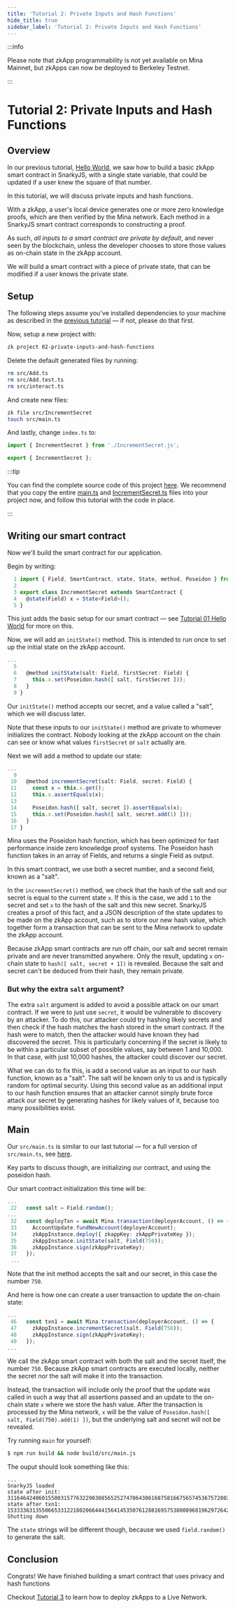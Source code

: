 ```yaml
---
title: 'Tutorial 2: Private Inputs and Hash Functions'
hide_title: true
sidebar_label: 'Tutorial 2: Private Inputs and Hash Functions'
---
```


:::info

Please note that zkApp programmability is not yet available on Mina Mainnet, but
zkApps can now be deployed to Berkeley Testnet.

:::

# Tutorial 2: Private Inputs and Hash Functions

## Overview

In our previous tutorial, [Hello World](hello-world), we saw how to build a basic zkApp smart contract in SnarkyJS, with a single state variable, that could be updated if a user knew the square of that number.

In this tutorial, we will discuss private inputs and hash functions.

With a zkApp, a user's local device generates one or more zero knowledge proofs, which are then verified by the Mina network. Each method in a SnarkyJS smart contract corresponds to constructing a proof.

As such, _all inputs to a smart contract are private by default_, and never seen by the blockchain, unless the developer chooses to store those values as on-chain state in the zkApp account.

We will build a smart contract with a piece of private state, that can be modified if a user knows the private state.

## Setup

The following steps assume you've installed dependencies to your machine as described in the [previous tutorial](hello-world) — if not, please do that first.

Now, setup a new project with:

```sh
zk project 02-private-inputs-and-hash-functions
```

Delete the default generated files by running:

```sh
rm src/Add.ts
rm src/Add.test.ts
rm src/interact.ts
```

And create new files:

```sh
zk file src/IncrementSecret
touch src/main.ts
```

And lastly, change `index.ts` to:

```ts
import { IncrementSecret } from './IncrementSecret.js';

export { IncrementSecret };
```

:::tip

You can find the complete source code of this project [here](https://github.com/o1-labs/docs2/tree/main/examples/zkapps/02-private-inputs-and-hash-functions). We recommend that you copy the entire [main.ts](https://github.com/o1-labs/docs2/blob/main/examples/zkapps/02-private-inputs-and-hash-functions/src/main.ts) and [IncrementSecret.ts](https://github.com/o1-labs/docs2/blob/main/examples/zkapps/02-private-inputs-and-hash-functions/src/IncrementSecret.ts) files into your project now, and follow this tutorial with the code in place.

:::

## Writing our smart contract

Now we'll build the smart contract for our application.

Begin by writing:

```ts
  1 import { Field, SmartContract, state, State, method, Poseidon } from 'snarkyjs';
  2
  3 export class IncrementSecret extends SmartContract {
  4   @state(Field) x = State<Field>();
  5 }
```

This just adds the basic setup for our smart contract — see [Tutorial 01 Hello World](hello-world) for more on this.

Now, we will add an `initState()` method. This is intended to run once to set up the initial state on the zkApp account.

```ts
...
  5
  6   @method initState(salt: Field, firstSecret: Field) {
  7     this.x.set(Poseidon.hash([ salt, firstSecret ]));
  8   }
  9 }
```

Our `initState()` method accepts our secret, and a value called a "salt", which we will discuss later.

Note that these inputs to our `initState()` method are private to whomever initializes the contract. Nobody looking at the zkApp account on the chain can see or know what values `firstSecret` or `salt` actually are.

Next we will add a method to update our state:

```ts
...
  9
 10   @method incrementSecret(salt: Field, secret: Field) {
 11     const x = this.x.get();
 12     this.x.assertEquals(x);
 13
 14     Poseidon.hash([ salt, secret ]).assertEquals(x);
 15     this.x.set(Poseidon.hash([ salt, secret.add(1) ]));
 16   }
 17 }
```

Mina uses the Poseidon hash function, which has been optimized for fast performance inside zero knowledge proof systems. The Poseidon hash function takes in an array of Fields, and returns a single Field as output.

In this smart contract, we use both a secret number, and a second field, known as a "salt".

In the `incrementSecret()` method, we check that the hash of the salt and our secret is equal to the current state `x`. If this is the case, we add `1` to the secret and set `x` to the hash of the salt and this new secret. SnarkyJS creates a proof of this fact, and a JSON description of the state updates to be made on the zkApp account, such as to store our new hash value, which together form a transaction that can be sent to the Mina network to update the zkApp account.

Because zkApp smart contracts are run off chain, our salt and secret remain private and are never transmitted anywhere. Only the result, updating `x` on-chain state to `hash([ salt, secret + 1])` is revealed. Because the salt and secret can't be deduced from their hash, they remain private.

### But why the extra `salt` argument?

The extra `salt` argument is added to avoid a possible attack on our smart contract. If we were to just use `secret`, it would be vulnerable to discovery by an attacker. To do this, our attacker could try hashing likely secrets and then check if the hash matches the hash stored in the smart contract. If the hash were to match, then the attacker would have known they had discovered the secret. This is particularly concerning if the secret is likely to be within a particular subset of possible values, say between 1 and 10,000. In that case, with just 10,000 hashes, the attacker could discover our secret.

What we can do to fix this, is add a second value as an input to our hash function, known as a "salt". The salt will be known only to us and is typically random for optimal security. Using this second value as an additional input to our hash function ensures that an attacker cannot simply brute force attack our secret by generating hashes for likely values of it, because too many possibilities exist.

## Main

Our `src/main.ts` is similar to our last tutorial — for a full version of `src/main.ts`, see [here](https://github.com/o1-labs/docs2/blob/main/examples/zkapps/02-private-inputs-and-hash-functions/src/main.ts).

Key parts to discuss though, are initializing our contract, and using the poseidon hash.

Our smart contract initialization this time will be:

```ts
...
 22   const salt = Field.random();
...
 32   const deployTxn = await Mina.transaction(deployerAccount, () => {
 33     AccountUpdate.fundNewAccount(deployerAccount);
 34     zkAppInstance.deploy({ zkappKey: zkAppPrivateKey });
 35     zkAppInstance.initState(salt, Field(750));
 36     zkAppInstance.sign(zkAppPrivateKey);
 37   });
 ...
```

Note that the init method accepts the salt and our secret, in this case the number `750`.

And here is how one can create a user transaction to update the on-chain state:

```ts
...
 46   const txn1 = await Mina.transaction(deployerAccount, () => {
 47     zkAppInstance.incrementSecret(salt, Field(750));
 48     zkAppInstance.sign(zkAppPrivateKey);
 49   });
...
```

We call the zkApp smart contract with both the salt and the secret itself, the number `750`. Because zkApp smart contracts are executed locally, neither the secret nor the salt will make it into the transaction.

Instead, the transaction will include only the proof that the update was called in such a way that all assertions passed and an update to the on-chain state `x` where we store the hash value. After the transaction is processed by the Mina network, `x` will be the value of `Poseidon.hash([ salt, Field(750).add(1) ])`, but the underlying salt and secret will not be revealed.

Try running `main` for yourself:

```sh
$ npm run build && node build/src/main.js
```

The ouput should look something like this:

```
...
SnarkyJS loaded
state after init: 3116464240601550031577632290308565252747064306168758166756574536757280262269
state after txn1: 15333363135506653312218020664441564145350761288169575380089681962972642150348
Shutting down
```

The `state` strings will be different though, because we used `field.random()` to generate the salt.

## Conclusion

Congrats! We have finished building a smart contract that uses privacy and hash functions

Checkout [Tutorial 3](deploying-to-a-network) to learn how to deploy zkApps to a Live Network.
